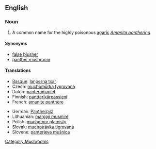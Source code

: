 ==English==
{{wikipedia|Amanita pantherina}}

===Noun===
{{en-noun|sg=[[panther]] [[cap]]}}

# A common name for the highly poisonous [[agaric]] ''[[Amanita pantherina]]''.

====Synonyms====
* [[false blusher]]
* [[panther mushroom]]

====Translations====
{{trans-top|''Amanita pantherina''}}
* [[Basque]]: [[lanperna txar]]
* Czech: [[muchomůrka tygrovaná]]
* Dutch: [[panteramaniet]]
* Finnish: [[pantterikärpässieni]]
* French: [[amanite panthère]]
{{trans-mid}}
* German: [[Pantherpilz]]
* Lithuanian: [[margoji musmirė]]
* Polish: [[muchomor plamisty]]
* Slovak: [[muchotrávka tigrovaná]]
* Slovene: [[panterjeva mušnica]]
{{trans-bottom}}

[[Category:Mushrooms]]